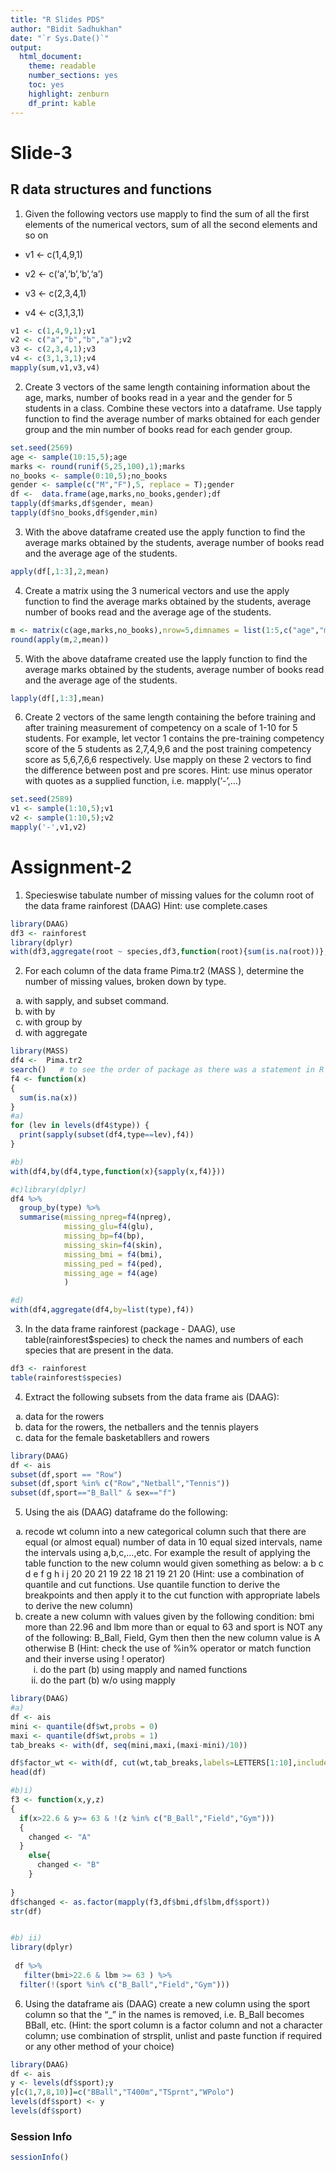 ```yaml
---
title: "R Slides PDS"
author: "Bidit Sadhukhan"
date: "`r Sys.Date()`"
output: 
  html_document: 
    theme: readable
    number_sections: yes
    toc: yes
    highlight: zenburn
    df_print: kable
---
```



# Slide-3 
## R data structures and functions

1. Given the following vectors use mapply to find the sum of all the first elements of the numerical vectors, sum of all the second elements and so on
+ v1 <- c(1,4,9,1)

+ v2 <- c('a','b','b','a')

+ v3 <- c(2,3,4,1)

+ v4 <- c(3,1,3,1)
```r
v1 <- c(1,4,9,1);v1
v2 <- c("a","b","b","a");v2
v3 <- c(2,3,4,1);v3
v4 <- c(3,1,3,1);v4
mapply(sum,v1,v3,v4)
```
2. Create 3 vectors of the same length containing information about the age, marks, number of books read in a year and the gender for 5 students in a class.
Combine these vectors into a dataframe. Use tapply function to find the average number of marks obtained for each gender group and the min number of books
read for each gender group.
```r
set.seed(2569)
age <- sample(10:15,5);age
marks <- round(runif(5,25,100),1);marks
no_books <- sample(0:10,5);no_books
gender <- sample(c("M","F"),5, replace = T);gender
df <-  data.frame(age,marks,no_books,gender);df
tapply(df$marks,df$gender, mean)
tapply(df$no_books,df$gender,min)
```

3. With the above dataframe created use the apply function to find the average marks obtained by the students, average number of books read and the average
age of the students.
```r
apply(df[,1:3],2,mean)
```
4. Create a matrix using the 3 numerical vectors and use the apply function to find the average marks obtained by the students, average number of books read and
the average age of the students.
```r
m <- matrix(c(age,marks,no_books),nrow=5,dimnames = list(1:5,c("age","marks","no.books")));m
round(apply(m,2,mean))
```
5. With the above dataframe created use the lapply function to find the average marks obtained by the students, average number of books read and the average
age of the students.
```r
lapply(df[,1:3],mean)
```
6. Create 2 vectors of the same length containing the before training and after training measurement of competency on a scale of 1-10 for 5 students. For example,
let vector 1 contains the pre-training competency score of the 5 students as 2,7,4,9,6 and the post training competency score as 5,6,7,6,6 respectively. Use
mapply on these 2 vectors to find the difference between post and pre scores. Hint: use minus operator with quotes as a supplied function, i.e. mapply('-',...)
```r
set.seed(2589)
v1 <- sample(1:10,5);v1
v2 <- sample(1:10,5);v2
mapply('-',v1,v2)
```


# Assignment-2
1. Specieswise tabulate number of missing values for the column root of the data frame rainforest (DAAG) Hint: use complete.cases
```r
library(DAAG)
df3 <- rainforest
library(dplyr)
with(df3,aggregate(root ~ species,df3,function(root){sum(is.na(root))},na.action = NULL))

```

2. For each column of the data frame Pima.tr2 (MASS ), determine the number of missing values, broken down by type.
(a) with sapply, and subset command. 
(b) with by
(c) with group by 
(d) with aggregate

```r
library(MASS)
df4 <-  Pima.tr2
search()   # to see the order of package as there was a statement in R attaching hill from DAAG package
f4 <- function(x)
{
  sum(is.na(x))
}
#a)
for (lev in levels(df4$type)) {
  print(sapply(subset(df4,type==lev),f4))
}

#b)
with(df4,by(df4,type,function(x){sapply(x,f4)}))

#c)library(dplyr)
df4 %>%
  group_by(type) %>%
  summarise(missing_npreg=f4(npreg),
            missing_glu=f4(glu),
            missing_bp=f4(bp),
            missing_skin=f4(skin),
            missing_bmi = f4(bmi),
            missing_ped = f4(ped),
            missing_age = f4(age)
            )

#d)
with(df4,aggregate(df4,by=list(type),f4))
```
3. In the data frame rainforest (package - DAAG), use table(rainforest$species) to check the names and numbers of each species that are present in the data.
```r
df3 <- rainforest
table(rainforest$species)
```

4. Extract the following subsets from the data frame ais (DAAG): 
(a) data for the rowers
(b) data for the rowers, the netballers and the tennis players 
(c) data for the female basketabllers and rowers

```r
library(DAAG)
df <- ais
subset(df,sport == "Row")
subset(df,sport %in% c("Row","Netball","Tennis"))
subset(df,sport=="B_Ball" & sex=="f")
```

5. Using the ais (DAAG) dataframe do the following:
(a) recode wt column into a new categorical column such that there are equal (or almost equal) number of data in 10 equal sized intervals, name the intervals using a,b,c,...,etc. For example the result of applying the table function to the new column would given something as below:
 a  b  c  d  e  f  g  h  i  j 
20 20 21 19 22 18 21 19 21 20
(Hint: use a combination of quantile and cut functions. Use quantile function to derive the breakpoints and then apply it to the cut function with appropriate labels to derive the new column)
(b) create a new column with values given by the following condition:
bmi more than 22.96 and lbm more than or equal to 63 and sport is NOT any of the following: B_Ball, Field, Gym then then the new column value is A otherwise B
(Hint: check the use of %in% operator or match function and their inverse using ! operator)
      (i) do the part (b) using mapply and named functions
      (ii) do the part (b) w/o using mapply
      
```r
library(DAAG)
#a)
df <- ais
mini <- quantile(df$wt,probs = 0)
maxi <- quantile(df$wt,probs = 1)
tab_breaks <- with(df, seq(mini,maxi,(maxi-mini)/10))

df$factor_wt <- with(df, cut(wt,tab_breaks,labels=LETTERS[1:10],include.lowest=TRUE))
head(df)

#b)i)
f3 <- function(x,y,z)
{
  if(x>22.6 & y>= 63 & !(z %in% c("B_Ball","Field","Gym")))
  {
    changed <- "A"
  }
    else{
      changed <- "B"
    }
  
}
df$changed <- as.factor(mapply(f3,df$bmi,df$lbm,df$sport))
str(df)


#b) ii)
library(dplyr)
 
 df %>%
   filter(bmi>22.6 & lbm >= 63 ) %>%
  filter(!(sport %in% c("B_Ball","Field","Gym")))
```

6. Using the dataframe ais (DAAG) create a new column using the sport column so that the "_" in the names is removed, i.e. B_Ball becomes BBall, etc. 
(Hint: the sport column is a factor column and not a character column; use combination of strsplit, unlist and paste function if required or any other method of your choice)

```r
library(DAAG)
df <- ais
y <- levels(df$sport);y
y[c(1,7,8,10)]=c("BBall","T400m","TSprnt","WPolo")
levels(df$sport) <- y
levels(df$sport)
```


### Session Info
```r
sessionInfo()
```

